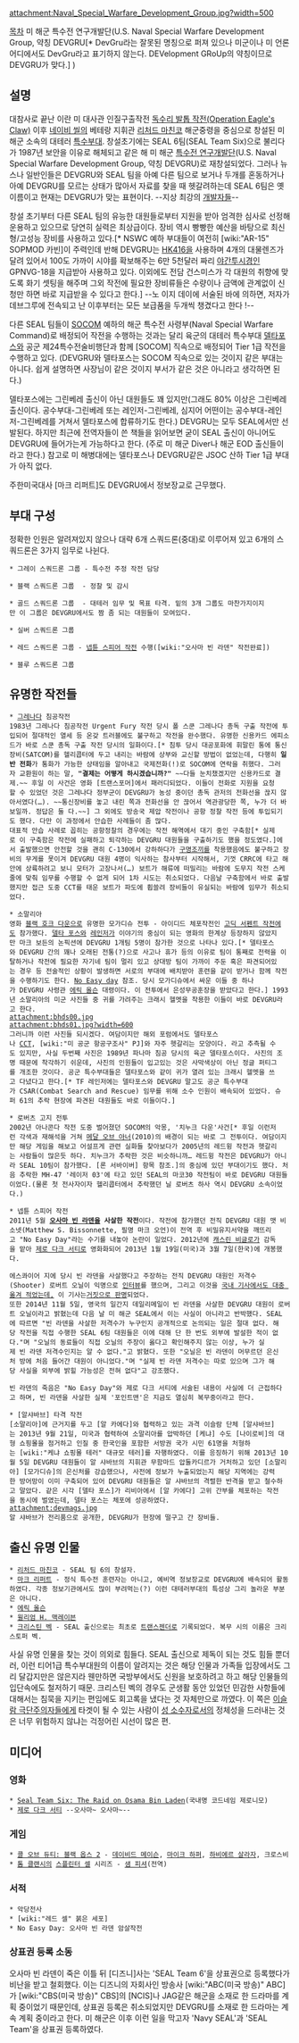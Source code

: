 attachment:Naval_Special_Warfare_Development_Group.jpg?width=500

[[목차]]
미 해군 특수전 연구개발단(U.S. Naval Special Warfare Development Group, 약칭 DEVGRU[* DevGru라는 잘못된 명칭으로 퍼져 있으나 미군이나 미 언론 어디에서도 DevGru라고 표기하지 않는다. DEVelopment GRoUp의 약칭이므로 DEVGRU가 맞다.] )

== 설명 ==
대참사로 끝난 이란 미 대사관 인질구출작전 [http://rigvedawiki.net/r1/wiki.php/%EB%8D%B8%ED%83%80%20%ED%8F%AC%EC%8A%A4?action=show&redirect=%EB%8D%B8%ED%83%80%ED%8F%AC%EC%8A%A4#s-2.2.1.1 독수리 발톱 작전(Operation Eagle's Claw)] 이후 [[네이비 씰]]의 베테랑 지휘관 [[리처드 마친코]] 해군중령을 중심으로 창설된 미 해군 소속의 대테러 [[특수부대]]. 창설초기에는 SEAL 6팀(SEAL Team Six)으로 불리다가 1987년 보안을 이유로 해체되고 같은 해 미 해군 [[MACV-SOG|특수전 연구개발단]](U.S. Naval Special Warfare Development Group, 약칭 DEVGRU)로 재창설되었다. 그러나 뉴스나 일반인들은 DEVGRU와 SEAL 팀을 아예 다른 팀으로 보거나 두개를 혼동하거나 아예 DEVGRU를 모르는 상태가 많아서 자료를 찾을 때 헷갈려하는데 SEAL 6팀은 옛이름이고 현재는 DEVGRU가 맞는 표현이다. --지상 최강의 [[개발자]]들--

창설 초기부터 다른 SEAL 팀의 유능한 대원들로부터 지원을 받아 엄격한 심사로 선정해 운용하고 있으므로 당연히 실력은 최상급이다. 장비 역시 빵빵한 예산을 바탕으로 최신형/고성능 장비를 사용하고 있다.[* NSWC 예하 부대들이 여전히 [wiki:"AR-15" SOPMOD 카빈]이 주력인데 반해 DEVGRU는 [[HK416]]을 사용하며 4개의 대물렌즈가 달려 있어서 100도 가까이 시야를 확보해주는 6만 5천달러 짜리 [[야간투시경]]인 GPNVG-18을 지급받아 사용하고 있다. 이외에도 전담 건스미스가 각 대원의 취향에 맞도록 화기 셋팅을 해주며 그외 작전에 필요한 장비류들은 수량이나 금액에 관계없이 신청만 하면 바로 지급받을 수 있다고 한다.] --노 이지 데이에 서술된 바에 의하면, 저자가 데브그루에 전속되고 난 이후부터는 모든 보급품을 두개씩 챙겼다고 한다 !--

다른 SEAL 팀들이 [[SOCOM]] 예하의 해군 특수전 사령부(Naval Special Warfare Command)로 배정되어 작전을 수행하는 것과는 달리 육군의 대테러 특수부대 [[델타 포스|델타포스]]와 공군 제24특수전술비행단과 함께 [SOCOM] 직속으로 배정되어 Tier 1급 작전을 수행하고 있다. (DEVGRU와 델타포스는 SOCOM 직속으로 있는 것이지 같은 부대는 아니다. 쉽게 설명하면 사장님이 같은 것이지 부서가 같은 것은 아니라고 생각하면 된다.)

델타포스에는 그린베레 출신이 아닌 대원들도 꽤 있지만(그래도 80% 이상은 그린베레 출신이다. 공수부대-그린베레 또는 레인저-그린베레, 심지어 어떤이는 공수부대-레인저-그린베레를 거쳐서 델타포스에 합류하기도 한다.) DEVGRU는 모두 SEAL에서만 선발된다. 하지만 최근에 전역자들이 쓴 책들을 읽어보면 굳이 SEAL 출신이 아니어도 DEVGRU에 들어가는게 가능하다고 한다. (주로 미 해군 Diver나 해군 EOD 출신들이라고 한다.)
참고로 미 해병대에는 델타포스나 DEVGRU같은 JSOC 산하 Tier 1급 부대가 아직 없다.

주한미국대사 [마크 리퍼트]도 DEVGRU에서 정보장교로 근무했다.
== 부대 구성 ==
정확한 인원은 알려져있지 않으나 대략 6개 스쿼드론(중대)로 이루어져 있고 6개의 스쿼드론은 3가지 임무로 나뉜다.

 * 그레이 스쿼드론 그룹 - 특수전 주정 작전 담당

 * 블랙 스쿼드론 그룹  - 정찰 및 감시

 * 골드 스쿼드론 그룹  - 대테러 임무 및 목표 타격. 밑의 3개 그룹도 마찬가지이지만 이 그룹은 DEVGRU에서도 짬 좀 되는 대원들이 모여있다.

 * 실버 스쿼드론 그룹

 * 레드 스쿼드론 그룹 - [[넵튠 스피어 작전]] 수행([wiki:"오사마 빈 라덴" 작전완료])

 * 블루 스쿼드론 그룹 

== 유명한 작전들 ==
 * [[그레나다]] 침공작전
 1983년 그레나다 침공작전 Urgent Fury 작전 당시 폴 스쿤 그레나다 총독 구출 작전에 투입되어 절대적인 열세 등 온갖 트러블에도 불구하고 작전을 완수했다. 유명한 신용카드 에피소드가 바로 스쿤 총독 구출 작전 당시의 일화이다.[* 침투 당시 대공포화에 휘말린 통에 통신장비(SATCOM)를 헬리콥터에 두고 내리는 바람에 상부와 교신할 방법이 없었는데, 다행히 '''일반 전화'''가 통화가 가능한 상태임을 알아내고 국제전화(!)로 SOCOM에 연락을 취했다. 그러자 교환원이 하는 말, '''"결제는 어떻게 하시겠습니까?"''' ~~다들 눈치챘겠지만 신용카드로 결제.~~ 후일 이 사건은 영화 [트랜스포머]에서 패러디되었다. 이들이 전화로 지원을 요청할 수 있었던 것은 그레나다 정부군이 DEVGRU가 농성 중이던 총독 관저의 전화선을 끊지 않아서였다(…). ~~통신장비를 놓고 내린 쪽과 전화선을 안 끊어서 역관광당한 쪽, 누가 더 바보일까. 정답은 둘 다.~~] 그 외에도 방송국 제압 작전이나 공항 정찰 작전 등에 투입되기도 했다. 다만 이 과정에서 안습한 사례들이 좀 많다.
 대표적 안습 사례로 꼽히는 공항정찰의 경우에는 작전 해역에서 대기 중인 구축함[* 실제로 이 구축함은 작전에 실패하고 퇴각하는 DEVGRU 대원들을 구출하기도 했을 정도였다.]에서 출발했으면 안전할 것을 괜히 C-130에서 강하하다가 [[구명조끼]]를 착용했음에도 불구하고 장비의 무게를 못이겨 DEVGRU 대원 4명이 익사하는 참사부터 시작해서, 기껏 CRRC에 타고 해안에 상륙하려고 보니 모터가 고장나서(…) 보트가 해류에 떠밀리는 바람에 도무지 작전 스케줄에 맞춰 임무를 수행할 수 없게 되어 1차 시도는 취소되었다. 다음날 구축함에서 바로 출발했지만 접근 도중 CCT를 태운 보트가 파도에 휩쓸려 장비들이 유실되는 바람에 임무가 취소되었다.

 * 소말리아
 영화 [[블랙 호크 다운]]으로 유명한 모가디슈 전투 - 아이디드 체포작전인 [[모가디슈 전투|고딕 서펜트 작전]]에도 참가했다. [[델타 포스]]와 [[레인저]]가 이야기의 중심이 되는 영화의 한계상 등장하지 않았지만 마크 보든의 논픽션에 DEVGRU 1개팀 5명이 참가한 것으로 나타나 있다.[* 델타포스와 DEVGRU 간의 꽤나 오래된 전통(?)으로 사고나 휴가 등의 이유로 팀이 통째로 전력을 이탈하거나 작전에 필요한 자기네 팀이 멀리 있고 상대방 팀이 가까이 주둔 혹은 파견되어있는 경우 등 전술적인 상황이 발생하면 서로의 부대에 배치받아 훈련을 같이 받거나 함께 작전을 수행하기도 한다. [[No Easy day]] 참조. 당시 모가디슈에서 싸운 이들 중 하나가 DEVGRU 사령관 [[에릭 올슨]] 대령이다. 이 전투에서 은성무공훈장을 받았다고 한다.] 1993년 소말리아의 미군 사진들 중 귀를 가려주는 크래시 헬멧을 착용한 이들이 바로 DEVGRU라고 한다.
 attachment:bhds00.jpg
 attachment:bhds01.jpg?width=600
 그러니까 이런 사진들 되시겠다. 여담이지만 해외 포럼에서도 델타포스나 [[공군 공정통제사|CCT]], [wiki:"미 공군 항공구조사" PJ]와 자주 헷갈리는 모양이다. 라고 추측될 수도 있지만, 사실 두번째 사진은 1989년 파나마 침공 당시의 육군 델타포스이다. 사진의 조명 때문에 착각하기 쉬운데, 사진의 인원들이 입고있는 것은 사막색상이 아닌 정글 퍼티그를 개조한 것이다. 공군 특수부대들은 델타포스와 같이 귀가 열려 있는 크래시 헬멧을 쓰고 다녔다고 한다.[* TF 레인저에는 델타포스와 DEVGRU 말고도 공군 특수부대가 CSAR(Combat Search and Rescue) 임무를 위해 소수 인원이 배속되어 있었다. 슈퍼 61의 추락 현장에 파견된 대원들도 바로 이들이다.]

 * 로버츠 고지 전투
 2002년 아나콘다 작전 도중 벌어졌던 SOCOM의 악몽, '치누크 다운'사건[* 후일 이런저런 각색과 재해석을 거쳐 [[메달 오브 아너]](2010)의 배경이 되는 바로 그 전투이다. 여담이지만 해당 게임을 해보고 어설프게 관련 실화들 찾아보다가 2005년의 레드윙 작전과 헷갈리는 사람들이 많은듯 하다. 치누크가 추락한 것은 비슷하니까… 레드윙 작전은 DEVGRU가 아니라 SEAL 10팀이 참가했다. [론 서바이버] 항목 참조.]의 중심에 있던 부대이기도 했다. 처음 추락한 MH-47 '레이저 03'에 타고 있던 SEAL의 마코30 작전팀이 바로 DEVGRU 대원들이었다.(물론 첫 전사자이자 헬리콥터에서 추락했던 닐 로버츠 하사 역시 DEVGRU 소속이었다.) 

 * 넵튠 스피어 작전
 2011년 5월 '''[[오사마 빈 라덴]]을 사살한 작전'''이다. 작전에 참가했던 전직 DEVGRU 대원 맷 비소넷(Matthew S. Bissonnette, 필명 마크 오언)이 전역 후 비밀유지서약을 깨뜨리고 "No Easy Day"라는 수기를 내놓아 논란이 일었다. 2012년에 [[캐스린 비글로]]가 감독을 맡아 [[제로 다크 서티]]로 영화화되어 2013년 1월 19일(미국)과 3월 7일(한국)에 개봉했다.

 에스콰이어 지에 당시 빈 라덴을 사살했다고 주장하는 전직 DEVGRU 대원인 저격수(Shooter) 로버트 오닐이 익명으로 [http://www.esquire.com/features/man-who-shot-osama-bin-laden-0313 인터뷰]를 했으며, 그리고 이것을 [http://news.khan.co.kr/kh_news/khan_art_view.html?artid=201302122110545&code=970201 국내 기사에서도 대충 옮겨 적었는데,] 이 기사는[http://sofrep.com/18453/esquire-is-screwed-duped-by-seal-ubl-shooter/ 거짓으로 판명]되었다.
 또한 2014년 11월 5일, 영국의 일간지 데일리메일이 빈 라덴을 사살한 DEVGRU 대원이 로버트 오닐이라고 밝혔는데 다음 날 미 해군 SEAL에서 이는 사실이 아니라고 반박했다. SEAL에 따르면 "빈 라덴을 사살한 저격수가 누구인지 공개적으로 논의되는 일은 절대 없다. 해당 작전을 직접 수행한 SEAL 6팀 대원들은 이에 대해 단 한 번도 외부에 발설한 적이 없다."며 "오닐의 동료들이 직접 오닐의 주장이 옳다고 확인해주지 않는 이상, 누가 실제 빈 라덴 저격수인지는 알 수 없다."고 밝혔다. 또한 "오닐은 빈 라덴이 머무르던 은신처 방에 처음 들어간 대원이 아니었다."며 "실제 빈 라덴 저격수는 따로 있으며 그가 해당 사실을 외부에 밝힐 가능성은 전혀 없다"고 강조했다.

 빈 라덴의 죽음은 "No Easy Day"와 제로 다크 서티에 서술된 내용이 사실에 더 근접하다고 하며, 빈 라덴을 사살한 실제 '포인트맨'은 지금도 열심히 복무중이라고 한다.

 * [알샤바브] 타격 작전
 [소말리아]에 근거지를 두고 [알 카에다]와 협력하고 있는 과격 이슬람 단체 [알샤바브]는 2013년 9월 21일, 미국과 협력하여 소말리아를 압박하던 [케냐] 수도 [나이로비]의 대형 쇼핑몰을 점거하고 인질 중 한국인을 포함한 서방권 국가 시민 61명을 처형하는 [wiki:"케냐 쇼핑몰 테러" 대규모 테러]를 자행하였다. 이를 응징하기 위해 2013년 10월 5일 DEVGRU 대원들이 알 샤바브의 지휘관 무함마드 압둘카디르가 거처하고 있던 [소말리아] [모가디슈]의 은신처를 강습했으나, 사전에 정보가 누출되었는지 해당 지역에는 강력한 방어망이 이미 구축되어 있어 DEVGRU 대원들은 알 샤바브의 격렬한 반격을 받고 철수하고 말았다. 같은 시각 [델타 포스]가 리비아에서 [알 카에다] 고위 간부를 체포하는 작전을 동시에 벌였는데, 델타 포스는 체포에 성공하였다.
 attachment:devmags.jpg
 알 샤바브가 전리품으로 공개한, DEVGRU가 현장에 떨구고 간 장비들.

== 출신 유명 인물 ==
 * [[리처드 마친코]] - SEAL 팀 6의 창설자.
 * [[마크 리퍼트]] - 정식 특수전 훈련자는 아니고, 예비역 정보장교로 DEVGRU에 배속되어 활동하였다. 각종 정보기관에서도 많이 부려먹는(?) 이런 대테러부대의 특성상 그리 놀라운 부분은 아니다.
 * [[에릭 올슨]]
 * [[윌리엄 H. 맥레이븐]]
 * [[크리스틴 벡]] - SEAL 출신으로는 최초로 [[트랜스젠더]]로 기록되었다. 복무 시의 이름은 크리스토퍼 벡.

사실 유명 인물을 찾는 것이 의외로 힘들다. SEAL 출신으로 제독이 되는 것도 힘들 뿐더러, 이런 티어1급 특수부대원의 이름이 알려지는 것은 해당 인물과 가족들 입장에서도 그리 달갑지만은 않은지라 웬만하면 국방부에서도 신원을 보호하려고 하고 해당 인물들의 입단속에도 철저하기 때문. 크리스틴 벡의 경우도 군생활 동안 있었던 민감한 사항들에 대해서는 침묵을 지키는 편임에도 회고록을 냈다는 것 자체만으로 까였다. 이 쪽은 [[이슬람 극단주의]]자들에게 타겟이 될 수 있는 사람이 [[성 소수자]]로서의 정체성을 드러내는 것은 너무 위험하지 않냐는 걱정어린 시선이 많은 편.

== 미디어 ==
=== 영화 ===
 * [[Seal Team Six: The Raid on Osama Bin Laden]](국내명 코드네임 제로니모)
 * [[제로 다크 서티]] --오사마~ 오사마~--

=== 게임 ===
 * [[콜 오브 듀티: 블랙 옵스 2]] - [[데이비드 메이슨]], [[마이크 하퍼]], [[하비에르 살라자]], 크로스비
 * [[톰 클랜시]]의 [[스플린터 셀]] 시리즈 - [[샘 피셔]](전역)

=== 서적 ===
 * 악당전사
 * [wiki:"레드 셀" 붉은 세포]
 * No Easy Day: 오사마 빈 라덴 암살작전

=== 상표권 등록 소동 ===
오사마 빈 라덴이 죽은 이틀 뒤 [디즈니]사는 'SEAL Team 6'을 상표권으로 등록했다가 비난을 받고 철회했다. 이는 디즈니의 자회사인 방송사 [wiki:"ABC(미국 방송)" ABC]가 [wiki:"CBS(미국 방송)" CBS]의 [NCIS]나 JAG같은 해군을 소재로 한 드라마를 계획 중이었기 때문인데, 상표권 등록은 취소되었지만 DEVGRU를 소재로 한 드라마는 계속 계획 중이라고 한다. 미 해군은 이후 이런 일을 막고자 'Navy SEAL'과 'SEAL Team'을 상표권 등록하였다.
